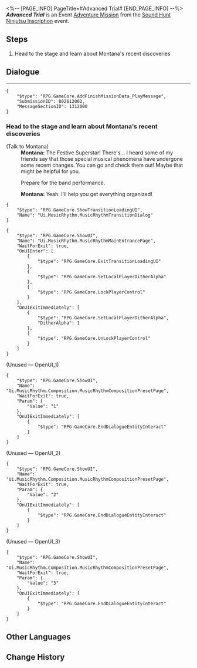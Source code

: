 <%-- [PAGE_INFO]
PageTitle=#Advanced Trial#
[END_PAGE_INFO] --%>
{{Stub|Dialogue.}}
{{Mission Infobox
|id            = 8026120
|title         = 
|image         = <!--Mission Advanced Trial.png-->
|type          = Adventure
|event_name    = Sound Hunt Ninjutsu Inscription
|chapter       = Sound Hunt Ninjutsu Inscription
|requirements  = [[Adventure Mission]] ''[[Sound Hunt: Epilogue]]'' completed
|summary       = <!--official mission summary from Fate's Atlas-->
|characters    = Montana; Trailblazer
|startLocation = [[Penacony]] - [[Penacony Paperfold University College]]
|world         = Penacony
|area          = Penacony Paperfold University College
|prev          = Sound Hunt: Epilogue
|next          = 
|rewards       = Credit*5,000
}}
'''''Advanced Trial''''' is an Event [[Adventure Mission]] from the [[Sound Hunt Ninjutsu Inscription]] event.

==Steps==
# Head to the stage and learn about Montana's recent discoveries

<!--
==Gameplay Notes==

--><!--
==Trial Character==

-->
==Dialogue==
{{Stub Dialogue}}
----
<pre>{
	"$type": "RPG.GameCore.AddFinishMissionData_PlayMessage",
	"SubmissionID": 802612002,
	"MessageSectionID": 1312000
}</pre>
{{Dialogue End}}

===Head to the stage and learn about Montana's recent discoveries{{subst:void|<!--802612003-->}}===
{{Mission Description|type=adventure|location=Penacony Paperfold University College|update|As the closing show concludes, your band experience is reaching its end...<br />All of a sudden, Montana says she has something to share with you. Head to the stage to hear her out.}}
{{Dialogue Start}}

;(Talk to Montana)
:'''Montana:''' The Festive Superstar! There's... I heard some of my friends say that those special musical phenomena have undergone some recent changes. You can go and check them out! Maybe that might be helpful for you.
:{{DIcon|Travel Log}} Prepare for the band performance.
:'''Montana:''' Yeah. I'll help you get everything organized!
<pre>{
	"$type": "RPG.GameCore.ShowTransitionLoadingUI",
	"Name": "Ui.MusicRhythm.MusicRhythmTransitionDialog"
}</pre>
<pre>{
	"$type": "RPG.GameCore.ShowUI",
	"Name": "Ui.MusicRhythm.MusicRhythmMainEntrancePage",
	"WaitForExit": true,
	"OnUIEnter": [
		{
			"$type": "RPG.GameCore.ExitTransitionLoadingUI"
		},
		{
			"$type": "RPG.GameCore.SetLocalPlayerDitherAlpha"
		},
		{
			"$type": "RPG.GameCore.LockPlayerControl"
		}
	],
	"OnUIExitImmediately": [
		{
			"$type": "RPG.GameCore.SetLocalPlayerDitherAlpha",
			"DitherAlpha": 1
		},
		{
			"$type": "RPG.GameCore.UnLockPlayerControl"
		}
	]
}</pre>

;(Unused &mdash; OpenUI_1)
<pre>{
	"$type": "RPG.GameCore.ShowUI",
	"Name": "Ui.MusicRhythm.Composition.MusicRhythmCompositionPresetPage",
	"WaitForExit": true,
	"Param": {
		"Value": "1"
	},
	"OnUIExitImmediately": [
		{
			"$type": "RPG.GameCore.EndDialogueEntityInteract"
		}
	]
}</pre>

;(Unused &mdash; OpenUI_2)
<pre>{
	"$type": "RPG.GameCore.ShowUI",
	"Name": "Ui.MusicRhythm.Composition.MusicRhythmCompositionPresetPage",
	"WaitForExit": true,
	"Param": {
		"Value": "2"
	},
	"OnUIExitImmediately": [
		{
			"$type": "RPG.GameCore.EndDialogueEntityInteract"
		}
	]
}</pre>

;(Unused &mdash; OpenUI_3)
<pre>{
	"$type": "RPG.GameCore.ShowUI",
	"Name": "Ui.MusicRhythm.Composition.MusicRhythmCompositionPresetPage",
	"WaitForExit": true,
	"Param": {
		"Value": "3"
	},
	"OnUIExitImmediately": [
		{
			"$type": "RPG.GameCore.EndDialogueEntityInteract"
		}
	]
}</pre>
{{Dialogue End}}

==Other Languages==
{{Other Languages
|en   = Advanced Trial
|zhs  = 进阶试炼
|zht  = 進階試煉
|ja   = エキスパートモード
|ko   = 고급 시련
|es   = Prueba avanzada
|fr   = Épreuve avancée
|ru   = Сложное испытание
|th   = บททดสอบขั้นสูง
|vi   = Thí Luyện Tiến Cấp
|de   = Fortgeschrittene Prüfung
|id   = Ujian Lanjutan
|pt   = Teste Avançado
}}

==Change History==
{{Change History|2.6}}
